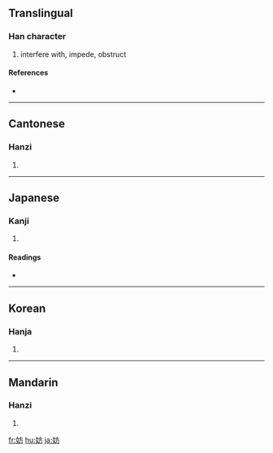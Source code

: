 ==Translingual==

===Han character===
{{Han char|rn=38|rad=女|as=04|sn=7|four=4042<sub>7</sub>|canj=女卜竹尸 (VYHS)|ids=⿰[[女]][[方]]}}

# interfere with, impede, obstruct

====References====
* {{Han ref|kx=0257.100|dkj=06111|dj=0522.040|hdz=21033.040|uh=59A8|ud=22952|bh=A7AB|bd=42923}}

----

==Cantonese==

===Hanzi===
{{yue-hanzi|jyut=|y=fong4}}

# {{defn|Cantonese}}

----

==Japanese==

===Kanji===
{{ja-kanji|grade=c|rs=女04}}

# {{defn|Japanese}}

====Readings====
* {{ja-readings|on=[[ぼう]] (bō)|kun=[[さまたげる]] (samatageru)}}

----

==Korean==

===Hanja===
{{ko-hanja|hangeul=방|rv=bang|mr=pang}}

# {{defn|Korean}}

----

==Mandarin==

===Hanzi===
{{cmn-hanzi|pin=[[fáng]] ([[fang2]])|wg=fang<sup>2</sup>}}

# {{defn|Mandarin}}

[[fr:妨]]
[[hu:妨]]
[[ja:妨]]